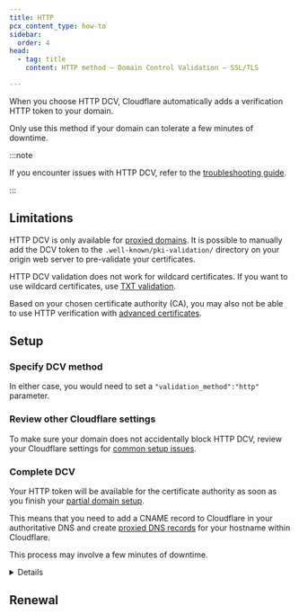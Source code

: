 ```yaml
---
title: HTTP
pcx_content_type: how-to
sidebar:
  order: 4
head:
  - tag: title
    content: HTTP method — Domain Control Validation — SSL/TLS

---
```



When you choose HTTP DCV, Cloudflare automatically adds a verification HTTP token to your domain.

Only use this method if your domain can tolerate a few minutes of downtime.

:::note


If you encounter issues with HTTP DCV, refer to the [troubleshooting guide](/ssl/edge-certificates/changing-dcv-method/troubleshooting/).


:::

## Limitations

HTTP DCV is only available for [proxied domains](/dns/manage-dns-records/reference/proxied-dns-records/). It is possible to manually add the DCV token to the `.well-known/pki-validation/` directory on your origin web server to pre-validate your certificates.

HTTP DCV validation does not work for wildcard certificates. If you want to use wildcard certificates, use [TXT validation](/ssl/edge-certificates/changing-dcv-method/methods/txt/).

Based on your chosen certificate authority (CA), you may also not be able to use HTTP verification with [advanced certificates](/ssl/edge-certificates/advanced-certificate-manager/).

## Setup

### Specify DCV method

<Render file="http-cname-validation-process" />

In either case, you would need to set a `"validation_method":"http"` parameter.

### Review other Cloudflare settings

To make sure your domain does not accidentally block HTTP DCV, review your Cloudflare settings for [common setup issues](/ssl/edge-certificates/changing-dcv-method/troubleshooting/).

### Complete DCV

Your HTTP token will be available for the certificate authority as soon as you finish your [partial domain setup](/dns/zone-setups/partial-setup/setup/#3-add-dns-records).

This means that you need to add a CNAME record to Cloudflare in your authoritative DNS and create [proxied DNS records](/dns/manage-dns-records/reference/proxied-dns-records/) for your hostname within Cloudflare.

This process may involve a few minutes of downtime.


<Details header="What happens after you create your records">

<Render file="cname-cert-verification" />


</Details>

<Render file="acm-validate-cert" />

## Renewal

<Render file="dcv-certificate-renewal" />
